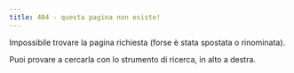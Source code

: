 ```yaml
---
title: 404 - questa pagina non esiste!
---
```



Impossibile trovare la pagina richiesta (forse è stata spostata o rinominata).

Puoi provare a cercarla con lo strumento di ricerca, in alto a destra.
